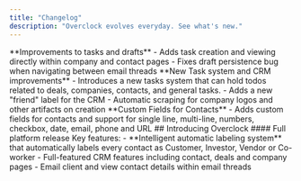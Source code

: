```yaml
---
title: "Changelog"
description: "Overclock evolves everyday. See what's new."
---
```

<Update label="October 4, 2025" description="v0.0.4">
**Improvements to tasks and drafts**
  - Adds task creation and viewing directly within company and contact pages
  - Fixes draft persistence bug when navigating between email threads
</Update>

<Update label="September 26, 2025" description="v0.0.3">
**New Task system and CRM improvements**
  - Introduces a new tasks system that can hold todos related to deals, companies, contacts, and general tasks.
  - Adds a new "friend" label for the CRM
  - Automatic scraping for company logos and other artifacts on creation
</Update>


<Update label="September 22, 2025" description="v0.0.2">
  **Custom Fields for Contacts**
  - Adds custom fields for contacts and support for single line, multi-line, numbers, checkbox, date, email, phone and URL
</Update>

<Update label="September 20, 2025" description="v0.0.1">
  ## Introducing Overclock
  #### Full platform release
  Key features:
    - **Intelligent automatic labeling system** that automatically labels every contact as Customer, Investor, Vendor or Co-worker
    - Full-featured CRM features including contact, deals and company pages
    - Email client and view contact details within email threads
</Update>
